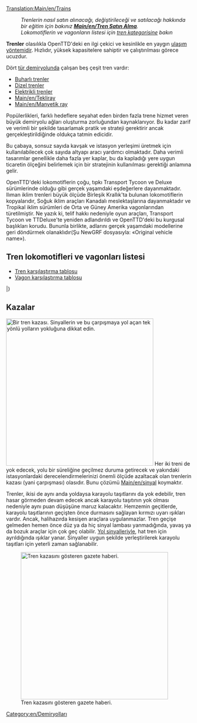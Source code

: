 [[Translation:Main/en/Trains]]{{tr/İçindekiler}}
:''Trenlerin nasıl satın alınacağı, değiştirileceği ve satılacağı hakkında bir eğitim için bakınız '''[[Main/en/Tren Satın Alma]]'''.''
:''Lokomotiflerin ve vagonların listesi için [[Category/en/Trains|tren kategorisine]] bakın''

'''Trenler''' olasılıkla OpenTTD'deki en ilgi çekici ve kesinlikle en yaygın [[Main/en/Vehicles|ulaşım yöntemidir]]. Hızlıdır, yüksek kapasitelere sahiptir ve çalıştırılması görece ucuzdur.

Dört [[Main/en/Types of railway|tür demiryolunda]] çalışan beş çeşit tren vardır:
* [[Main/en/Railways|Buharlı trenler]]
* [[Main/en/Railways|Dizel trenler]]
* [[Main/en/Electrified railways|Elektrikli trenler]]
* [[Main/en/Tekliray]]
* [[Main/en/Manyetik ray]]

Popülerlikleri, farklı hedeflere seyahat eden birden fazla trene hizmet veren büyük demiryolu ağları oluşturma zorluğundan kaynaklanıyor. Bu kadar zarif ve verimli bir şekilde tasarlamak pratik ve strateji gerektirir ancak gerçekleştirildiğinde oldukça tatmin edicidir.

Bu çabaya, sonsuz sayıda kavşak ve istasyon yerleşimi üretmek için kullanılabilecek çok sayıda altyapı aracı yardımcı olmaktadır. Daha verimli tasarımlar genellikle daha fazla yer kaplar, bu da kapladığı yere uygun ticaretin ölçeğini belirlemek için bir stratejinin kullanılması gerektiği anlamına gelir.

OpenTTD'deki lokomotiflerin çoğu, tıpkı Transport Tycoon ve Deluxe sürümlerinde olduğu gibi gerçek yaşamdaki eşdeğerlere dayanmaktadır. Ilıman iklim trenleri büyük ölçüde Birleşik Krallık'ta bulunan lokomotiflerin kopyalarıdır, Soğuk iklim araçları Kanadalı meslektaşlarına dayanmaktadır ve Tropikal iklim sürümleri de Orta ve Güney Amerika vagonlarından türetilmiştir.  Ne yazık ki, telif hakkı nedeniyle oyun araçları, Transport Tycoon ve TTDeluxe'te yeniden adlandırıldı ve OpenTTD'deki bu kurgusal başlıkları korudu.  Bununla birlikte, adlarını gerçek yaşamdaki modellerine geri döndürmek olanaklıdır(Şu NewGRF dosyasıyla: «Original vehicle name»).

==Tren lokomotifleri ve vagonları listesi==

* [[Main/en/Train Comparison|Tren karşılaştırma tablosu]]
* [[Main/en/Carriages Comparison|Vagon karşılaştırma tablosu]]

{{Template:AraçTablosu/Başlangıç/Tr}}
{{Template:VehicleTable/Header|Buharlı}}
{{Template:VehicleTable/Row
|
*[[File:en/Kirbypaultank.png|Kirby Paul Tank Engine]] [[Main/en/Kirby Paul Tank]]
*[[File:en/Chaneyjubilee.png|Chaney "Jubilee" Engine]] [[Main/en/Chaney "Jubilee"]]
*[[File:en/Ginzua4.png|Ginzu "A4" Engine]] [[Main/en/Ginzu "A4"]]
*[[File:en/Sh8p.png|SH "8P" Engine]] [[Main/en/SH "8P"]]
|
*[[File:en/Wills280.png|Wills 2-8-0 Engine]] [[Main/en/Wills 2-8-0]]
|
*[[File:en/Wills280.png|Wills 2-8-0 Engine]] [[Main/en/Wills 2-8-0]]
|
*[[File:en/Powernautchoochoo.png|Ploddyphut Choo-Choo Engine]] [[Main/en/Ploddyphut Choo-Choo]]
*[[File:en/Ploddyphutchoochoo.png|Powernaut Choo-Choo Engine]] [[Main/en/Powernaut Choo-Choo]]
*[[File:en/Mightymoverchoochoo.png|Might Mover Choo-Choo Engine]] [[Main/en/Mightymover Choo-Choo]]
}}
{{Template:VehicleTable/Header|Dizel}}
{{Template:VehicleTable/Row
|
*[[File:en/Manleymoreldmu.png|Manley-Morel DMU Engine]] [[Main/en/Manley-Morel DMU]]
*[[File:en/Shhendry25.png|SH/Hendry "25" Engine]] [[Main/en/SH/Hendry "25"]]
*[[File:en/Floss47.png|Floss "47" Engine]] [[Main/en/Floss "47"]]
*[[File:en/Uu37.png|UU "37" Engine]] [[Main/en/UU "37"]]
*[[File:en/Sh125.png|SH "125" Engine]] [[Main/en/SH "125"]]
*[[File:en/Dash.png|"Dash" Engine]] [[Main/en/Dash|"Dash"]]
|
*[[File:en/Mjs250.png|MJS 250 Engine]] [[Main/en/MJS250]]
*[[File:en/Kelling3100.png|Kelling 3100 Engine]] [[Main/en/Kelling 3100]]
*[[File:en/Cs4000.png|CS4000 Engine]] [[Main/en/CS4000]]
*[[File:en/Cs2400.png|CS2400 Engine]] [[Main/en/CS2400]]
*[[File:en/Mjs1000.png|MJS 1000 Engine]] [[Main/en/MJS 1000]]
*[[File:en/Centennial.png|Centennial Engine]] [[Main/en/Centennial]]
*[[File:en/Turnerturbo.png|Turner Turbo]] [[Main/en/Turner Turbo]]
|
*[[File:en/Mjs250.png|MJS 250 Engine]] [[Main/en/MJS250]]
*[[File:en/Kelling3100.png|Kelling 3100 Engine]] [[Main/en/Kelling 3100]]
*[[File:en/Cs4000.png|CS4000 Engine]] [[Main/en/CS4000]]
*[[File:en/Cs2400.png|CS2400 Engine]] [[Main/en/CS2400]]
*[[File:en/Mjs1000.png|MJS 1000 Engine]] [[Main/en/MJS 1000]]
*[[File:en/Centennial.png|Centennial Engine]] [[Main/en/Centennial]]
*[[File:en/Turnerturbo.png|Turner Turbo]] [[Main/en/Turner Turbo]]
|
*[[File:en/Ploddyphutdiesel.png|Ploddyphut Diesel]] [[Main/en/Ploddyphut Diesel]]
*[[File:en/Powernautdiesel.png|Powernaut Diesel]] [[Main/en/Powernaut Diesel]]
}}
{{Template:VehicleTable/Header|Elektrik}}
{{Template:VehicleTable/Row
|
*[[File:en/Sh30.png|SH "30" Engine]] [[Main/en/SH "30"]]
*[[File:en/Sh40.png|SH "40" Engine]] [[Main/en/SH "40"]]
*[[File:en/Tim.png|"T.I.M" Engine]] [[Main/en/T.I.M|"T.I.M."]]
*[[File:en/Asiastar.png|"Asiastar" Engine]] [[Main/en/AsiaStar|"AsiaStar"]]
|
Yok
|
Yok
|
Yok
}}
{{Template:VehicleTable/Header|Tekliray}}
{{Template:VehicleTable/Row
|
*[[File:en/X2001.png|X2001 Monorail Engine]] [[Main/en/X2001|'X2001']]
*[[File:en/Millenniumz1.png|Milennium 'Z1' Monorail Engine]] [[Main/en/Millennium Z1|'Millennium Z1']]
|
*[[File:en/X2001.png|X2001 Monorail Engine]] [[Main/en/X2001|'X2001']]
*[[File:en/Millenniumz1.png|Milennium 'Z1' Monorail Engine]] [[Main/en/Millennium Z1|'Millennium Z1']]
|
*[[File:en/X2001.png|X2001 Monorail Engine]] [[Main/en/X2001|'X2001']]
*[[File:en/Millenniumz1.png|Milennium 'Z1' Monorail Engine]] [[Main/en/Millennium Z1|'Millennium Z1']]
|
*[[File:en/Wizzowowz99.png|Wizzowow 'Z99' Monorail Engine]] [[Main/en/Wizzowow Z99]]
}}
{{Template:VehicleTable/Header|Manyetik ray}}
{{Template:VehicleTable/Row
|
*[[File:en/Lev1leviathan.png|MagLev Engine 1: Leviathan]] [[Main/en/Lev1 'Leviathan']]
*[[File:en/Lev2cyclops.png|MagLev Engine 2: Cyclops]] [[Main/en/Lev2 'Cyclops']]
*[[File:en/Lev3pegasus.png|MagLev Engine 3: Pegasus]] [[Main/en/Lev3 'Pegasus']]
*[[File:en/Lev4chimaerarhead.png|MagLev Engine 4: Chimaera (front)]] [[Main/en/Lev4 'Chimaera']]
|
*[[File:en/Lev1leviathan.png|MagLev Engine 1: Leviathan]] [[Main/en/Lev1 'Leviathan']]
*[[File:en/Lev2cyclops.png|MagLev Engine 2: Cyclops]] [[Main/en/Lev2 'Cyclops']]
*[[File:en/Lev3pegasus.png|MagLev Engine 3: Pegasus]] [[Main/en/Lev3 'Pegasus']]
*[[File:en/Lev4chimaerarhead.png|MagLev Engine 4: Chimaera (front)]] [[Main/en/Lev4 'Chimaera']]
|
*[[File:en/Lev1leviathan.png|MagLev Engine 1: Leviathan]] [[Main/en/Lev1 'Leviathan']]
*[[File:en/Lev2cyclops.png|MagLev Engine 2: Cyclops]] [[Main/en/Lev2 'Cyclops']]
*[[File:en/Lev3pegasus.png|MagLev Engine 3: Pegasus]] [[Main/en/Lev3 'Pegasus']]
*[[File:en/Lev4chimaerarhead.png|MagLev Engine 4: Chimaera (front)]] [[Main/en/Lev4 'Chimaera']]
|
*[[File:en/Wizzowowrocketeer.png|Toyland Wizzowow Rocketeer]] [[Main/en/Wizzowow Rocketeer]]
}}
{{Template:VehicleTable/Header|Vagonlar}}
{{Template:VehicleTable/Row
|
*[[File:en/Passengercarriage.png|Standard Passenger Carriage]] [[Main/en/Yolcu Vagonu]]
*[[File:en/Mailvan.png|Standard Mail Van]] [[Main/en/Posta Vagonu]]
*[[File:en/OilTanker.png|Standard Oil Tanker]] [[Main/en/Petrol Tankeri]]
*[[File:en/Grainhopper.png|Standard Grain Hopper]] [[Main/en/Tahıl Vagonu]]
*[[File:en/Goodsvan.png|Standard Goods Van]] [[Main/en/Eşya Vagonu]]
*[[File:en/Woodtruck.png|Standard Wood Truck]] [[Main/en/Odun Vagonu]]
*[[File:en/Armouredvan.png|Standard Armoured Van]] [[Main/en/Zırhlı Vagon]]
*[[File:en/Steeltruck.png|Standard Steel Truck]] [[Main/en/Çelik Vagonu]]
*[[File:en/Coaltruck.png|Standard Coal Truck]] [[Main/en/Kömür Vagonu]]
*[[File:en/Livestockvan.png|Standard Livestock Van]] [[Main/en/Hayvan Vagonu]]
*[[File:en/Ironorehopper.png|Standard Iron Ore Hopper]] [[Main/en/Demir Vagonu]]
|
*[[File:en/Passengercarriagex.png|Tropical and Sub-arctic Passenger Carriage]] [[Main/en/Yolcu Vagonu]]
*[[File:en/Mailvan.png|Standard Mail Van]] [[Main/en/Posta Vagonu]]
*[[File:en/OilTanker.png|Standard Oil Tanker]] [[Main/en/Petrol Tankeri]]
*[[File:en/Grainhopper.png|Standard Grain Hopper]] [[Main/en/Tahıl Vagonu]]
*[[File:en/Goodsvan.png|Standard Goods Van]] [[Main/en/Eşya Vagonu]]
*[[File:en/Woodtruck.png|Standard Wood Truck]] [[Main/en/Odun Vagonu]]
*[[File:en/Armouredvan.png|Standard Armoured Van]] [[Main/en/Zırhlı Vagon]]
*[[File:en/Papertruck.png|Tropical and Sub-arctic Paper Truck]] [[Main/en/Kâğıt Vagonu]]
*[[File:en/Coaltruck.png|Standard Coal Truck]] [[Main/en/Kömür Vagonu]]
*[[File:en/Livestockvan.png|Standard Livestock Van]] [[Main/en/Hayvan Vagonu]]
*[[File:en/Foodvan.png|Tropical and Sub-arctic Food Van]] [[Main/en/Yemek Vagonu]]
|
*[[File:en/Passengercarriagex.png|Tropical and Sub-arctic Passenger Carriage]] [[Main/en/Yolcu Vagonu]]
*[[File:en/Mailvan.png|Standard Mail Van]] [[Main/en/Posta Vagonu]]
*[[File:en/OilTanker.png|Standard Oil Tanker]] [[Main/en/Petrol Tankeri]]
*[[File:en/Grainhopper.png|Standard Grain Hopper]] [[Main/en/Tahıl Vagonu]]
*[[File:en/Goodsvan.png|Standard Goods Van]] [[Main/en/Eşya Vagonu]]
*[[File:en/Woodtruck.png|Standard Wood Truck]] [[Main/en/Odun Vagonu]]
*[[File:en/Armouredvan.png|Standard Armoured Van]] [[Main/en/Zırhlı Vagon]]
*[[File:en/Rubbertruck.png|Tropcial Rubber Truck]] [[Main/en/Kauçuk Vagonu]]
*[[File:en/Watertanker.png|Tropical Water Tanker]] [[Main/en/Su Tankeri]]
*[[File:en/Copperorehopper.png|Tropical Copper Ore Hopper]] [[Main/en/Bakır Vagonu]]
*[[File:en/Foodvan.png|Tropical and Sub-arctic Food Van]] [[Main/en/Yemek Vagonu]]
*[[File:en/Fruittruck.png|Tropical Fruit Truck]] [[Main/en/Meyve Vagonu]]
|
*[[File:en/Passengercarriagetoyland.png|Standard Passenger Carriage]] [[Main/en/Yolcu Vagonu]]
*[[File:en/Mailvanx.png|Standard Mail Van]] [[Main/en/Posta Vagonu]]
*[[File:en/Colatanker.png|Toyland Cola Tanker]] [[Main/en/Kola Tankeri]]
*[[File:en/Toffeehopper.png|Toyland Toffee Hopper]] [[Main/en/Şekerleme Vagonu]]
*[[File:en/Sweetvan.png|Toyland Sweet Van]] [[Main/en/Tatlı Vagonu]]
*[[File:en/Plastictruck.png|Toyland Plastic Truck]] [[Main/en/Plastik Vagonu]]
*[[File:en/Bubblevan.png|Toyland Bubble Van]] [[Main/en/Baloncuk Vagonu]]
*[[File:en/Fuzzydrinktruck.png|Toyland Fuzzy Drink Truck]] [[Main/en/Gazlı İçecek Vagonu]]
*[[File:en/Sugartruck.png|Toyland Sugar Truck]] [[Main/en/Şeker Vagonu]]
*[[File:en/Toyvan.png|Toyland Toy Van]] [[Main/en/Oyuncak Vagonu]]
*[[File:en/Candyflosshopper.png|Toyland Candyfloss Hopper]] [[Main/en/Pamuk Şeker Vagonu]]
*[[File:en/Batterytruck.png|Toyland Battery Truck]] [[Main/en/Pil Vagonu]]
}}
|}

==Kazalar==
[[File:en/Tkaza.png|400px|thumb|right|Bir tren kazası. Sinyallerin ve bu çarpışmaya yol açan tek yönlü yolların yokluğuna dikkat edin.]]
Her iki treni de yok edecek, yolu bir süreliğine geçilmez duruma getirecek ve yakındaki istasyonlardaki derecelendirmelerinizi önemli ölçüde azaltacak olan trenlerin kazası (yani çarpışması) olasıdır. Bunu çözümü [[Main/en/sinyal]] koymaktır.

Trenler, ikisi de aynı anda yoldaysa karayolu taşıtlarını da yok edebilir, tren hasar görmeden devam edecek ancak karayolu taşıtının yok olması nedeniyle aynı puan düşüşüne maruz kalacaktır. Hemzemin geçitlerde, karayolu taşıtlarının geçişten önce durmasını sağlayan kırmızı uyarı ışıkları vardır. Ancak, halihazırda kesişen araçlara uygulanmazlar. Tren geçişe gelmeden hemen önce düz ya da hiç sinyal lambası yanmadığında, yavaş ya da bozuk araçlar için çok geç olabilir. [[Main/en/Signals#Path Signals|Yol sinyalleriyle]], hat tren için ayrıldığında ışıklar yanar. Sinyaller uygun şekilde yerleştirilerek karayolu taşıtları için yeterli zaman sağlanabilir.

[[File:en/Tkazahaber.png|400px|thumb|left|Tren kazasını gösteren gazete haberi.]]

[[Category:en/Demiryolları]]